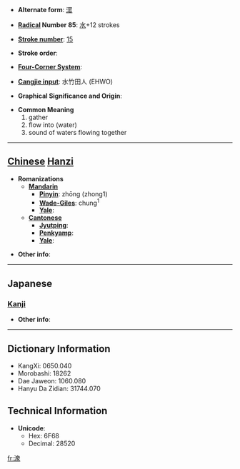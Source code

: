 * '''Alternate form''': [[潀]]

* '''[[Wiktionary:Chinese radical index| Radical]] Number 85''': [[Wiktionary:Chinese radical index 水|水]]+12 strokes

* '''[[Wiktionary:Chinese total strokes index|Stroke number]]''': [[Wiktionary:Chinese total strokes index 15|15]]

* '''Stroke order''': 

* '''[[Wiktionary:Chinese four corner index|Four-Corner System]]''': 

* '''[[Wiktionary:Chinese Cangjie index|Cangjie input]]''': 水竹田人 (EHWO)

* '''Graphical Significance and Origin''': 

* '''Common Meaning'''
*#gather
*# flow into (water)
*# sound of waters flowing together


----

== [[Chinese]] [[Hanzi]] ==

* '''Romanizations'''
** '''[[Mandarin]]'''
*** '''[[Pinyin]]''': zhōng (zhong1)
*** '''[[Wade-Giles]]''': chung<sup>1</sup>
*** '''[[Yale]]''': 
** '''[[Cantonese]]'''
*** '''[[Jyutping]]''':
*** '''[[Penkyamp]]''': 
*** '''[[Yale]]''': 

* '''Other info''': 

----

==Japanese==
===[[Kanji]]===
{{kanji|on readings=[[そう]] (sō), [[ず]] (zu), [[しょう]] (shō), [[しゅ]] (shu), [[ぞう]] (zō)|kun readings=[[あつまる]] (atsumaru), [[みずあい]] (mizuai), [[きし]] (kishi)}}

* '''Other info''':  

----

== Dictionary Information ==

* KangXi: 0650.040
* Morobashi: 18262
* Dae Jaweon: 1060.080
* Hanyu Da Zidian: 31744.070

== Technical Information ==

* '''Unicode''':
** Hex: 6F68
** Decimal: 28520

[[fr:潨]]